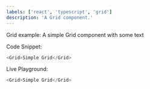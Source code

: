 ```yaml
---
labels: ['react', 'typescript', 'grid']
description: 'A Grid component.'
---
```



Grid example: A simple Grid component with some text

Code Snippet:
```js
<Grid>Simple Grid</Grid>
```


Live Playground:
```js live
<Grid>Simple Grid</Grid>
```
